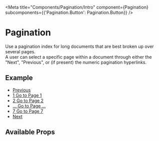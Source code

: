 

<Meta 
    title="Components/Pagination/Intro" 
    component={Pagination} 
    subcomponents={{'Pagination.Button': Pagination.Button}}
/>

# Pagination

Use a pagination index for long documents that are best broken up over several pages. <br/>
A user can select a specific page within a document through either the "Next", "Previous", or (if present) the numeric pagination hyperlinks.

## Example

<Canvas>
  <ul class="pagination">
    <li><a href="#" rel="prev">Previous</a></li>
    <li><a href="#">1 <span class="wb-inv">Go to Page 1</span></a></li>
    <li><a href="#">2 <span class="wb-inv">Go to Page 2</span></a></li>
    <li><a href="#">... <span class="wb-inv">Go to Page ...</span></a></li>
    <li><a href="#">7 <span class="wb-inv">Go to Page 7</span></a></li>
    <li><a href="#" rel="next">Next</a></li>
  </ul>
</Canvas>

## Available Props

<ArgsTable />


